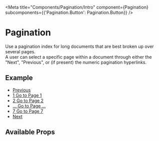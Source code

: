 

<Meta 
    title="Components/Pagination/Intro" 
    component={Pagination} 
    subcomponents={{'Pagination.Button': Pagination.Button}}
/>

# Pagination

Use a pagination index for long documents that are best broken up over several pages. <br/>
A user can select a specific page within a document through either the "Next", "Previous", or (if present) the numeric pagination hyperlinks.

## Example

<Canvas>
  <ul class="pagination">
    <li><a href="#" rel="prev">Previous</a></li>
    <li><a href="#">1 <span class="wb-inv">Go to Page 1</span></a></li>
    <li><a href="#">2 <span class="wb-inv">Go to Page 2</span></a></li>
    <li><a href="#">... <span class="wb-inv">Go to Page ...</span></a></li>
    <li><a href="#">7 <span class="wb-inv">Go to Page 7</span></a></li>
    <li><a href="#" rel="next">Next</a></li>
  </ul>
</Canvas>

## Available Props

<ArgsTable />


